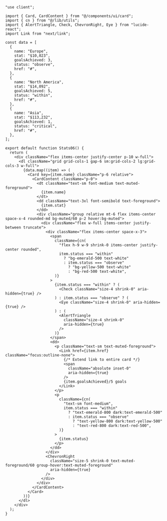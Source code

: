```tsx
"use client";

import { Card, CardContent } from "@/components/ui/card";
import { cn } from "@/lib/utils";
import { AlertTriangle, Check, ChevronRight, Eye } from "lucide-react";
import Link from "next/link";

const data = [
  {
    name: "Europe",
    stat: "$10,023",
    goalsAchieved: 3,
    status: "observe",
    href: "#",
  },
  {
    name: "North America",
    stat: "$14,092",
    goalsAchieved: 5,
    status: "within",
    href: "#",
  },
  {
    name: "Asia",
    stat: "$113,232",
    goalsAchieved: 1,
    status: "critical",
    href: "#",
  },
];

export default function Stats06() {
  return (
    <div className="flex items-center justify-center p-10 w-full">
      <dl className="grid grid-cols-1 gap-6 sm:grid-cols-2 lg:grid-cols-3 w-full">
        {data.map((item) => (
          <Card key={item.name} className="p-6 relative">
            <CardContent className="p-0">
              <dt className="text-sm font-medium text-muted-foreground">
                {item.name}
              </dt>
              <dd className="text-3xl font-semibold text-foreground">
                {item.stat}
              </dd>
              <div className="group relative mt-6 flex items-center space-x-4 rounded-md bg-muted/60 p-2 hover:bg-muted">
                <div className="flex w-full items-center justify-between truncate">
                  <div className="flex items-center space-x-3">
                    <span
                      className={cn(
                        "flex h-9 w-9 shrink-0 items-center justify-center rounded",
                        item.status === "within"
                          ? "bg-emerald-500 text-white"
                          : item.status === "observe"
                            ? "bg-yellow-500 text-white"
                            : "bg-red-500 text-white",
                      )}
                    >
                      {item.status === "within" ? (
                        <Check className="size-4 shrink-0" aria-hidden={true} />
                      ) : item.status === "observe" ? (
                        <Eye className="size-4 shrink-0" aria-hidden={true} />
                      ) : (
                        <AlertTriangle
                          className="size-4 shrink-0"
                          aria-hidden={true}
                        />
                      )}
                    </span>
                    <dd>
                      <p className="text-sm text-muted-foreground">
                        <Link href={item.href} className="focus:outline-none">
                          {/* Extend link to entire card */}
                          <span
                            className="absolute inset-0"
                            aria-hidden={true}
                          />
                          {item.goalsAchieved}/5 goals
                        </Link>
                      </p>
                      <p
                        className={cn(
                          "text-sm font-medium",
                          item.status === "within"
                            ? "text-emerald-800 dark:text-emerald-500"
                            : item.status === "observe"
                              ? "text-yellow-800 dark:text-yellow-500"
                              : "text-red-800 dark:text-red-500",
                        )}
                      >
                        {item.status}
                      </p>
                    </dd>
                  </div>
                  <ChevronRight
                    className="size-5 shrink-0 text-muted-foreground/60 group-hover:text-muted-foreground"
                    aria-hidden={true}
                  />
                </div>
              </div>
            </CardContent>
          </Card>
        ))}
      </dl>
    </div>
  );
}
```
